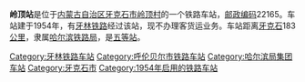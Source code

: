 {{noteTA
|1=zh-cn:始发车次; zh-hk:列車班次;
|2=zh-cn:车次; zh-hk:班次;
}}
{{Infobox China railway station
|车站名称 = 岭顶站
|图片 = 
|图片介绍 = 
|其他名称 = 
|车站拼音 = Lingding
|英文名称 = Lingding Railway Station
|车站代码 = 58280<ref>{{cite book|title=中华人民共和国铁路车站代码（GB/T 10302-2010）|publisher=中国标准出版社|year=2010|isbn=155066140495|ignore-isbn-error=true|pages=22}}</ref>
|电报码 = LDX<ref>{{cite book|author=铁道部电子计算技术中心, 铁道部运输局|title=铁路车站站名代码表：TMIS使用|publisher=中国铁道出版社|location=北京|year=1998|isbn=9787113030995|pages=144}}</ref>
|拼音码 = LDI
|车站地址 = [[内蒙古自治区|内蒙古自治区]][[牙克石市|牙克石市]]
|坐标 = {{coord|50.284432|121.793298|display=inline,title}}
|归属 = [[哈尔滨铁路局|哈尔滨铁路局]]
|线路 = [[牙林铁路|牙林铁路]]
|车站等级 = [[五等站_(中铁)|五等站]]
}}
'''岭顶站'''是位于[[内蒙古自治区|内蒙古自治区]][[牙克石市|牙克石市]][[岭顶村|岭顶村]]的一个铁路车站，[[邮政编码|邮政编码]]22165。车站建于1954年，有[[牙林铁路|牙林铁路]]经过该站，现不办理客货运业务。车站距离[[牙克石|牙克石]]183[[公里|公里]]，隶属[[哈尔滨铁路局|哈尔滨铁路局]]，是[[五等站_(中铁)|五等站]]。

{{start rail box}}
{{s-inop|[[岭南站|岭南站]]}}
{{s-line|[[牙林铁路|牙林铁路]]}}
{{s-inop|[[岭北站|岭北站]]}}
{{end box}}
{{牙林铁路}}
{{铁路车站小作品}}
{{内蒙古小作品}}

[[Category:牙林铁路车站|Category:牙林铁路车站]]
[[Category:呼伦贝尔市铁路车站|Category:呼伦贝尔市铁路车站]]
[[Category:哈尔滨局集团车站|Category:哈尔滨局集团车站]]
[[Category:牙克石市|Category:牙克石市]]
[[Category:1954年启用的铁路车站|Category:1954年启用的铁路车站]]